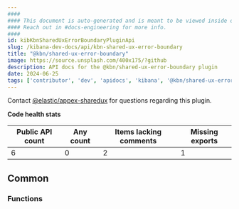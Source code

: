 ```yaml
---
####
#### This document is auto-generated and is meant to be viewed inside our experimental, new docs system.
#### Reach out in #docs-engineering for more info.
####
id: kibKbnSharedUxErrorBoundaryPluginApi
slug: /kibana-dev-docs/api/kbn-shared-ux-error-boundary
title: "@kbn/shared-ux-error-boundary"
image: https://source.unsplash.com/400x175/?github
description: API docs for the @kbn/shared-ux-error-boundary plugin
date: 2024-06-25
tags: ['contributor', 'dev', 'apidocs', 'kibana', '@kbn/shared-ux-error-boundary']
---
```




Contact [@elastic/appex-sharedux](https://github.com/orgs/elastic/teams/appex-sharedux) for questions regarding this plugin.

**Code health stats**

| Public API count  | Any count | Items lacking comments | Missing exports |
|-------------------|-----------|------------------------|-----------------|
| 6 | 0 | 2 | 1 |

## Common

### Functions
<DocDefinitionList data={kbnSharedUxErrorBoundaryObj.common.functions}/>

